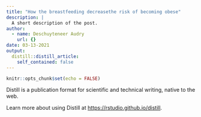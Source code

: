 ```yaml
---
title: "How the breastfeeding decreasethe risk of becoming obese"
description: |
  A short description of the post.
author:
  - name: Deschuyteneer Audry
    url: {}
date: 03-13-2021
output:
  distill::distill_article:
    self_contained: false
---
```


```r
knitr::opts_chunk$set(echo = FALSE)
```

Distill is a publication format for scientific and technical writing, native to the web.

Learn more about using Distill at <https://rstudio.github.io/distill>.

